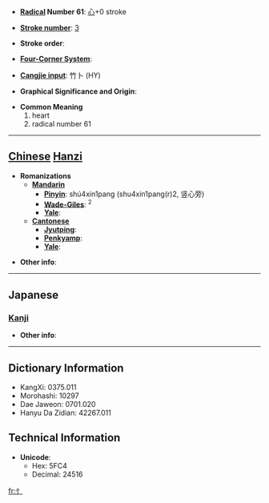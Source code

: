 * '''[[Wiktionary:Chinese radical index| Radical]] Number 61''': [[Wiktionary:Chinese radical index 心|心]]+0 stroke

* '''[[Wiktionary:Chinese total strokes index|Stroke number]]''': [[Wiktionary:Chinese total strokes index 3|3]]

* '''Stroke order''': 

* '''[[Wiktionary:Chinese four corner index|Four-Corner System]]''': 

* '''[[Wiktionary:Chinese Cangjie index|Cangjie input]]''': 竹卜 (HY)

* '''Graphical Significance and Origin''': 

* '''Common Meaning'''
*#heart
*# radical number 61


----

== [[Chinese]] [[Hanzi]] ==

* '''Romanizations'''
** '''[[Mandarin]]'''
*** '''[[Pinyin]]''': shú4xin1pang (shu4xin1pang(r)2, 竖心旁)
*** '''[[Wade-Giles]]''': <sup>2</sup>
*** '''[[Yale]]''': 
** '''[[Cantonese]]'''
*** '''[[Jyutping]]''':
*** '''[[Penkyamp]]''': 
*** '''[[Yale]]''': 

* '''Other info''': 

----

==Japanese==
===[[Kanji]]===
{{kanji|on readings=
|kun readings=[[りっしんべん]] (risshimben)
}}

* '''Other info''':  

----

== Dictionary Information ==

* KangXi: 0375.011
* Morohashi: 10297
* Dae Jaweon: 0701.020
* Hanyu Da Zidian: 42267.011

== Technical Information ==

* '''Unicode''':
** Hex: 5FC4
** Decimal: 24516

[[fr:忄]]